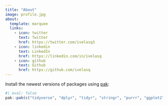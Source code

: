 ```yaml
---
title: "About"
image: profile.jpg
about:
  template: marquee
  links:
    - icon: twitter
      text: Twitter
      href: https://twitter.com/ivelasq3
    - icon: linkedin
      text: LinkedIn
      href: https://linkedin.com/in/ivelasq
    - icon: github
      text: Github
      href: https://github.com/ivelasq
---
```


Install the newest versions of packages using [pak](https://pak.r-lib.org/):

```r
#| eval: false
pak::pak(c("tidyverse", "dplyr", "tidyr", "stringr", "purrr", "ggplot2"))
```

